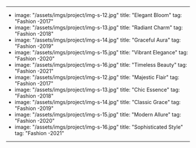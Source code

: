 ---
- image: "/assets/imgs/project/img-s-12.jpg"
  title: "Elegant Bloom"
  tag: "Fashion -2017"
- image: "/assets/imgs/project/img-s-13.jpg"
  title: "Radiant Charm"
  tag: "Fashion -2018"
- image: "/assets/imgs/project/img-s-14.jpg"
  title: "Graceful Aura"
  tag: "Fashion -2019"
- image: "/assets/imgs/project/img-s-15.jpg"
  title: "Vibrant Elegance"
  tag: "Fashion -2020"
- image: "/assets/imgs/project/img-s-16.jpg"
  title: "Timeless Beauty"
  tag: "Fashion -2021"
- image: "/assets/imgs/project/img-s-12.jpg"
  title: "Majestic Flair"
  tag: "Fashion -2017"
- image: "/assets/imgs/project/img-s-13.jpg"
  title: "Chic Essence"
  tag: "Fashion -2018"
- image: "/assets/imgs/project/img-s-14.jpg"
  title: "Classic Grace"
  tag: "Fashion -2019"
- image: "/assets/imgs/project/img-s-15.jpg"
  title: "Modern Allure"
  tag: "Fashion -2020"
- image: "/assets/imgs/project/img-s-16.jpg"
  title: "Sophisticated Style"
  tag: "Fashion -2021"
---